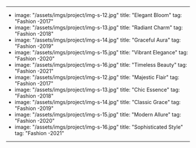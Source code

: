 ---
- image: "/assets/imgs/project/img-s-12.jpg"
  title: "Elegant Bloom"
  tag: "Fashion -2017"
- image: "/assets/imgs/project/img-s-13.jpg"
  title: "Radiant Charm"
  tag: "Fashion -2018"
- image: "/assets/imgs/project/img-s-14.jpg"
  title: "Graceful Aura"
  tag: "Fashion -2019"
- image: "/assets/imgs/project/img-s-15.jpg"
  title: "Vibrant Elegance"
  tag: "Fashion -2020"
- image: "/assets/imgs/project/img-s-16.jpg"
  title: "Timeless Beauty"
  tag: "Fashion -2021"
- image: "/assets/imgs/project/img-s-12.jpg"
  title: "Majestic Flair"
  tag: "Fashion -2017"
- image: "/assets/imgs/project/img-s-13.jpg"
  title: "Chic Essence"
  tag: "Fashion -2018"
- image: "/assets/imgs/project/img-s-14.jpg"
  title: "Classic Grace"
  tag: "Fashion -2019"
- image: "/assets/imgs/project/img-s-15.jpg"
  title: "Modern Allure"
  tag: "Fashion -2020"
- image: "/assets/imgs/project/img-s-16.jpg"
  title: "Sophisticated Style"
  tag: "Fashion -2021"
---